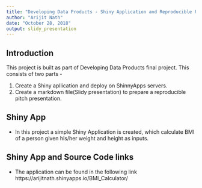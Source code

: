 ---
title: "Developing Data Products - Shiny Application and Reproducible Pitch"
author: "Arijit Nath"
date: "October 28, 2018"
output: slidy_presentation
---

## Introduction

This project is built as part of Developing Data Products final project. This consists of two parts - 

1. Create a Shiny apllication and deploy on ShinnyApps servers.
2. Create a markdown file(Slidy presentation) to prepare a reproducible pitch presentation.

## Shiny App

- In this project a simple Shiny Application is created, which calculate BMI of a person given his/her weight and height as inputs.


## Shiny App and Source Code links
- The application can be found in the following link
<a>https://arijitnath.shinyapps.io/BMI_Calculator/</a>


